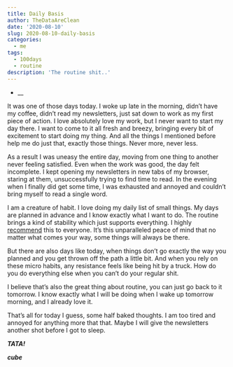 ```yaml
---
title: Daily Basis
author: TheDataAreClean
date: '2020-08-10'
slug: 2020-08-10-daily-basis
categories:
  - me
tags:
  - 100days
  - routine
description: 'The routine shit..'
---
```


* __

It was one of those days today. I woke up late in the morning, didn't have my coffee, didn't read my newsletters, just sat down to work as my first piece of action. I love absolutely love my work, but I never want to start my day there. I want to come to it all fresh and breezy, bringing every bit of excitement to start doing my thing. And all the things I mentioned before help me do just that, exactly those things. Never more, never less.

As a result I was uneasy the entire day, moving from one thing to another never feeling satisfied. Even when the work was good, the day felt incomplete. I kept opening my newsletters in new tabs of my browser, staring at them, unsuccessfully trying to find time to read. In the evening when I finally did get some time, I was exhausted and annoyed and couldn't bring myself to read a single word.

I am a creature of habit. I love doing my daily list of small things. My days are planned in advance and I know exactly what I want to do. The routine brings a kind of stability which just supports everything. I highly  [recommend](https://www.nytimes.com/2020/05/26/magazine/my-father-leaned-on-routine-to-create-stability-now-i-do-too.html){target="_blank"} this to everyone. It's this unparalleled peace of mind that no matter what comes your way, some things will always be there.

But there are also days like today, when things don't go exactly the way you planned and you get thrown off the path a little bit. And when you rely on these micro habits, any resistance feels like being hit by a truck. How do you do everything else when you can't do your regular shit.

I believe that's also the great thing about routine, you can just go back to it tomorrow. I know exactly what I will be doing when I wake up tomorrow morning, and I already love it. 

That's all for today I guess, some half baked thoughts. I am too tired and annoyed for anything more that that. Maybe I will give the newsletters another shot before I got to sleep. 

**_TATA!_**

**_cube_**